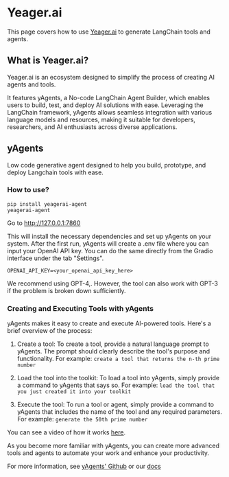 # Yeager.ai

This page covers how to use [Yeager.ai](https://yeager.ai) to generate LangChain tools and agents.

## What is Yeager.ai?
Yeager.ai is an ecosystem designed to simplify the process of creating AI agents and tools.

It features yAgents, a No-code LangChain Agent Builder, which enables users to build, test, and deploy AI solutions with ease. Leveraging the LangChain framework, yAgents allows seamless integration with various language models and resources, making it suitable for developers, researchers, and AI enthusiasts across diverse applications.

## yAgents
Low code generative agent designed to help you build, prototype, and deploy Langchain tools with ease.

### How to use?
```
pip install yeagerai-agent
yeagerai-agent
```
Go to http://127.0.0.1:7860

This will install the necessary dependencies and set up yAgents on your system. After the first run, yAgents will create a .env file where you can input your OpenAI API key. You can do the same directly from the Gradio interface under the tab "Settings".

`OPENAI_API_KEY=<your_openai_api_key_here>`

We recommend using GPT-4,. However, the tool can also work with GPT-3 if the problem is broken down sufficiently.

### Creating and Executing Tools with yAgents
yAgents makes it easy to create and execute AI-powered tools. Here's a brief overview of the process:
1. Create a tool: To create a tool, provide a natural language prompt to yAgents. The prompt should clearly describe the tool's purpose and functionality. For example:
`create a tool that returns the n-th prime number`

2. Load the tool into the toolkit: To load a tool into yAgents, simply provide a command to yAgents that says so. For example:
`load the tool that you just created it into your toolkit`

3. Execute the tool: To run a tool or agent, simply provide a command to yAgents that includes the name of the tool and any required parameters. For example:
`generate the 50th prime number`

You can see a video of how it works [here](https://www.youtube.com/watch?v=KA5hCM3RaWE).

As you become more familiar with yAgents, you can create more advanced tools and agents to automate your work and enhance your productivity.

For more information, see [yAgents' Github](https://github.com/yeagerai/yeagerai-agent) or our [docs](https://yeagerai.gitbook.io/docs/general/welcome-to-yeager.ai)
